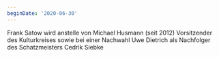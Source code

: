```yaml
---
beginDate: '2020-06-30'
---
```


Frank Satow wird anstelle von Michael Husmann (seit 2012) Vorsitzender des
Kulturkreises sowie bei einer Nachwahl Uwe Dietrich als Nachfolger des
Schatzmeisters Cedrik Siebke
